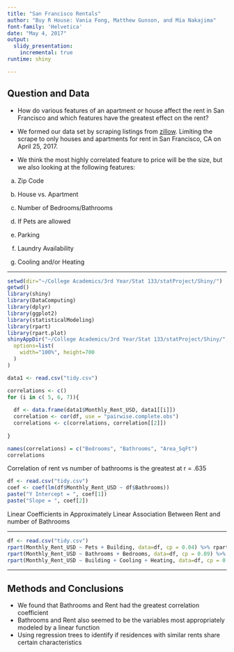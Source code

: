 ---
title: "San Francisco Rentals"
author: "Buy R House: Vania Fong, Matthew Gunson, and Mia Nakajima"
font-family: 'Helvetica'
date: "May 4, 2017"
output: 
  slidy_presentation:
    incremental: true
runtime: shiny

---

## Question and Data

- How do various features of an apartment or house affect the rent in San Francisco and which features have the greatest effect on the rent?

- We formed our data set by scraping listings from [zillow](www.zillow.com).
Limiting the scrape to only houses and apartments for rent in San Francisco, CA on April 25, 2017.

- We think the most highly correlated feature to price will be the size, but we also looking at the following features:

a) Zip Code

b) House vs. Apartment

c) Number of Bedrooms/Bathrooms

d) If Pets are allowed

e) Parking

f) Laundry Availability

g) Cooling and/or Heating

---

```{r, echo = FALSE, message=FALSE}
setwd(dir="~/College Academics/3rd Year/Stat 133/statProject/Shiny/")
getwd()
library(shiny)
library(DataComputing)
library(dplyr)
library(ggplot2)
library(statisticalModeling)
library(rpart)
library(rpart.plot)
shinyAppDir("~/College Academics/3rd Year/Stat 133/statProject/Shiny/",
  options=list(
    width="100%", height=700
  )
)
```

```{r, echo=FALSE, message=FALSE}
data1 <- read.csv("tidy.csv")

correlations <- c()
for (i in c( 5, 6, 7)){
  
  df <- data.frame(data1$Monthly_Rent_USD, data1[[i]])
  correlation <- cor(df, use = "pairwise.complete.obs")
  correlations <- c(correlations, correlation[[2]])
  
}

names(correlations) = c("Bedrooms", "Bathrooms", "Area_SqFt")
correlations
```

Correlation of rent vs number of bathrooms is the greatest at r = .635


```{r, echo=FALSE, message=FALSE}

df <- read.csv("tidy.csv")
coef <- coef(lm(df$Monthly_Rent_USD ~ df$Bathrooms))
paste("Y Intercept = ", coef[1])
paste("Slope = ", coef[2])

```

Linear Coefficients in Approximately Linear Association Between Rent and number of Bathrooms



---

```{r, echo=FALSE, message=FALSE}
df <- read.csv("tidy.csv")
rpart(Monthly_Rent_USD ~ Pets + Building, data=df, cp = 0.04) %>% rpart.plot::prp(type=3)
rpart(Monthly_Rent_USD ~ Bathrooms + Bedrooms, data=df, cp = 0.09) %>% rpart.plot::prp(type=3)
rpart(Monthly_Rent_USD ~ Building + Cooling + Heating, data=df, cp = 0.03) %>% rpart.plot::prp(type=3)
```

---

## Methods and Conclusions

- We found that Bathrooms and Rent had the greatest correlation coefficient
- Bathrooms and Rent also seemed to be the variables most appropriately modeled by a linear function 
- Using regression trees to identify if residences with similar rents share certain characteristics

